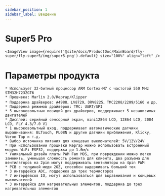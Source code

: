 ```yaml
---
sidebar_position: 1
sidebar_label: Введение
---
```



# Super5 Pro

    
    <ImageView image={require('@site/docs/ProductDoc/MainBoard/fly-super/fly-super5/img/super5.png').default} size="100%" align="left" />


# Параметры продукта

    * Использует 32-битный процессор ARM Cortex-M7 с частотой 550 MHz STM32H723ZGT6
    * Прошивка: Marlin 2.0/Reprap/Klipper
    * Поддержка драйверов: A4988、LV8729、DRV8225、TMC2208/2209/5160 и др.
    * Поддержка режимов драйверов: TMC: UART/SPI
    * 5 высоковольтных позиций для драйверов, поддерживает 5 независимых двигателей
    * Дисплей: серийный сенсорный экран, mini12864 LCD, 12864 LCD, 2004 LCD, FLY 4.3/7.0 V1
    * 1 высоковольтный вход, поддерживает автоматические датчики выравнивания: BLTouch, PL08N и другие датчики приближения, Klicky, Voron Tap и т.д.
    * Выбор источника питания для концевых выключателей: 5V/12V/24V
    * При использовании прошивки Reprap можно использовать встроенный модуль WiFi ESP32, поддержка до 1.6м/с
    * Уникальный дизайн платы PWM Fan MOS, при повреждении можно легко заменить, уменьшая сложность ремонта для клиента, два разъема для вентиляторов на 2pin могут поддерживать вентиляторы на 4pin PWM
    * PCB с толщиной меди 2OZ, способен выдерживать больший ток
    * 3 интерфейса ADC, поддержка до трех термисторов
    * 7 интерфейсов IO, могут использоваться для выравнивания и концевых выключателей
    * 3 интерфейса для нагревательных элементов, поддержка до трех нагревательных элементов
